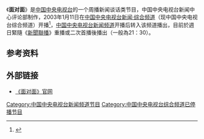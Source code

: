 {{In-progress_tvshow}}
{{电视节目信息框
| 名称 = 面对面
| 英文名称 = ONE ON ONE
| 类型 = 新闻谈话类栏目
| 格式 = 16:9
| 原创 = 
| 国家 = [[中华人民共和国|中华人民共和国]]
| 语言 = 汉语
| 字幕 = 简体中文
| 制作年份 = 2003年至今
| 制作公司 = [[中国中央电视台|中国中央电视台]]新闻中心评论部
| 电视网 = [[中国中央电视台新闻频道|中国中央电视台新闻频道]]
| 图像制式 = [[HDTV|HDTV]] [[1080i|1080i]] [[16:9|16:9]]
| 声音制式 = 左声道
| 播出国家 = 中国
| 开始 = 2003年1月11日
}}
《'''面对面'''》是[[中国中央电视台|中国中央电视台]]的一个周播新闻谈话类节目，中国中央电视台新闻中心评论部制作，2003年1月11日在[[中国中央电视台新闻·综合频道|中国中央电视台新闻·综合频道]]（现中国中央电视台综合频道）开播<ref>{{Cite web|title=CCTV将推出人物专访栏目《面对面》 首期访问胡润|url=http://news.sina.com.cn/c/2003-01-10/1406869455.shtml|date=2003-01-10|accessdate=2021-01-21|work=新浪|archive-date=2021-01-28|archive-url=https://web.archive.org/web/20210128174943/http://news.sina.com.cn/c/2003-01-10/1406869455.shtml|dead-url=no}}</ref>，[[中国中央电视台新闻频道|中国中央电视台新闻频道]]开播后转入该频道播出，目前於週日緊隨《[[新聞聯播|新聞聯播]]》重播或二次首播後播出（一般為21：30）。

==参考资料==
{{Reflist}}
==外部链接==
*[http://tv.cctv.com/lm/mdm/ 《面对面》官网] {{Wayback|url=http://tv.cctv.com/lm/mdm/ |date=20210414153648 }}


[[Category:中国中央电视台新闻频道节目|Category:中国中央电视台新闻频道节目]]
[[Category:中国中央电视台综合频道已停播节目|Category:中国中央电视台综合频道已停播节目]]